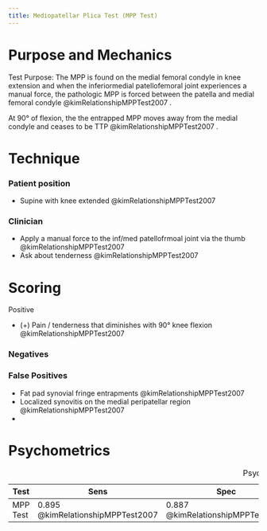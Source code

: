 ```yaml
---
title: Mediopatellar Plica Test (MPP Test)
---
```



# Purpose and Mechanics

Test Purpose: The MPP is found on the medial femoral condyle in knee extension and when the inferiormedial patellofemoral joint experiences a manual force, the pathologic MPP is forced between the patella and medial femoral condyle @kimRelationshipMPPTest2007 .

At 90&deg; of flexion, the the entrapped MPP moves away from the medial condyle and ceases to be TTP @kimRelationshipMPPTest2007 .

# Technique
:::{layout-ncol="2"}
### Patient position

- Supine with knee extended @kimRelationshipMPPTest2007 

### Clinician

- Apply a manual force to the inf/med patellofrmoal joint via the thumb @kimRelationshipMPPTest2007 
- Ask about tenderness @kimRelationshipMPPTest2007 
:::

# Scoring

Positive

- (+) Pain / tenderness that diminishes with 90&deg; knee flexion @kimRelationshipMPPTest2007 

### Negatives


### False Positives

- Fat pad synovial fringe entrapments @kimRelationshipMPPTest2007 
- Localized synovitis on the medial peripatellar region @kimRelationshipMPPTest2007
- 

# Psychometrics

| Test | Sens | Spec | PPV | NPV | LR+ | LR- | Accuracy Value |
|-|-|-|-|-|-|-|-|
| MPP Test | 0.895 @kimRelationshipMPPTest2007 | 0.887 @kimRelationshipMPPTest2007 | 0.785 @kimRelationshipMPPTest2007 | 0.944 @kimRelationshipMPPTest2007 | | | 0.89 @kimRelationshipMPPTest2007 |
: Psychometrics of different Plica Syndrome Tests {.striped .hover}